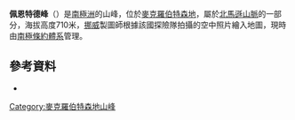 {{coord|67|45|S|62|51|E|display=title}}

'''佩恩特德峰'''（{{lang-en|Painted Peak}}）是[[南極洲|南極洲]]的山峰，位於[[麥克羅伯特森地|麥克羅伯特森地]]，屬於[[北馬遜山脈|北馬遜山脈]]的一部分，海拔高度710米，[[挪威|挪威]]製圖師根據該國探險隊拍攝的空中照片繪入地圖，現時由[[南極條約體系|南極條約體系]]管理。

==參考資料==
*{{usgs-gazetteer}}

{{DEFAULTSORT:Painted Peak}}
[[Category:麥克羅伯特森地山峰|Category:麥克羅伯特森地山峰]]


{{MacRobertsonLand-geo-stub}}